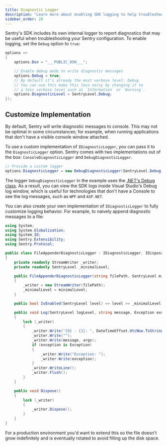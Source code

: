 ```yaml
---
title: Diagnostic Logger
description: "Learn more about enabling SDK logging to help troubleshooting."
sidebar_order: 20
---
```


Sentry's SDK includes its own internal logger to report diagnostics that may be useful when troubleshooting your Sentry configuration. To enable logging, set the `Debug` option to `true`:

```csharp
options =>
{
    options.Dsn = "___PUBLIC_DSN___";

    // Enable debug mode to write diagnostic messages
    options.Debug = true;
    // By default it's already the most verbose level: Debug
    // You can use this make this less noisy by changing it to
    // a less verbose level such as `Information` or `Warning`.
    options.DiagnosticLevel = SentryLevel.Debug;
});
```

## Customize Implementation

By default, Sentry will write diagnostic messages to console. This may not be optimal in some circumstances; for example, when running applications that don't have a visible console window attached.

To use a custom implementation of `IDiagnosticLogger`, you can pass it to the `DiagnosticLogger` option. Sentry comes with two implementations out of the box: `ConsoleDiagnosticLogger` and `DebugDiagnosticLogger`.

```csharp
// Provide a custom logger
options.DiagnosticLogger = new DebugDiagnosticLogger(SentryLevel.Debug);
```

The logger `DebugDiagnosticLogger` in the example uses the [.NET's Debug class](https://docs.microsoft.com/en-us/dotnet/api/system.diagnostics.debug). As a result, you can view the SDK logs inside Visual Studio's Debug log window, which is useful for technologies that don't have a Console to see the log messages, such as `WPF` and `ASP.NET`.

You can also create your own implementation of `IDiagnosticLogger` to fully customize logging behavior. For example, to naively append diagnostic messages to a file:

```csharp
using System;
using System.Globalization;
using System.IO;
using Sentry.Extensibility;
using Sentry.Protocol;

public class FileAppenderDiagnosticLogger : IDiagnosticLogger, IDisposable
{
    private readonly StreamWriter _writer;
    private readonly SentryLevel _minimalLevel;

    public FileAppenderDiagnosticLogger(string filePath, SentryLevel minimalLevel)
    {
        _writer = new StreamWriter(filePath);
        _minimalLevel = minimalLevel;
    }

    public bool IsEnabled(SentryLevel level) => level >= _minimalLevel;

    public void Log(SentryLevel logLevel, string message, Exception exception = null, params object[] args)
    {
        lock (_writer)
        {
            _writer.Write("{0} - {1}: ", DateTimeOffset.UtcNow.ToString("yyyy-MM-ddTHH\\:mm\\:ss.ffffZ", DateTimeFormatInfo.InvariantInfo), logLevel);
            _writer.Write("");
            _writer.Write(message, args);
            if (exception is Exception)
            {
                _writer.Write("Exception: ");
                _writer.Write(exception);
            }
            _writer.WriteLine();
            _writer.Flush();
        }
    }

    public void Dispose()
    {
        lock (_writer)
        {
            _writer.Dispose();
        }
    }
}
```
<Note>

For a production environment you'd want to extend this so the file doesn't grow indefinitely and is eventually rotated to avoid filling up the disk space.

</Note>
